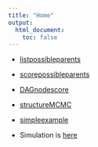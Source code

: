```yaml
---
title: "Home"
output:
  html_document:
    toc: false
---
```



* [listpossibleparents](listpossibleparents.html)

* [scorepossibleparents](scorepossibleparents.html)

* [DAGnodescore](DAGnodescore.html)

* [structureMCMC](structureMCMC.html)

* [simpleexample](simpleexample.html)


* Simulation is [here](Simulation_studies.html)


